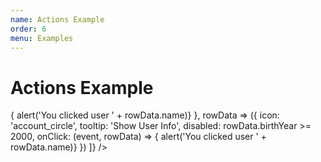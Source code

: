 ```yaml
---
name: Actions Example
order: 6
menu: Examples
---
```



# Actions Example

<Playground>
  <MaterialTable
    columns={[
      {title: 'Name', field: 'name'},
      {title: 'Surname', field: 'surname'},
      {title: 'Birth Year', field: 'birthYear', type: 'numeric'},
      {title: 'Birth Place', field: 'birthCity', lookup: {34: 'İstanbul', 63: 'Şanlıurfa'}},      
    ]}
    data={[
      {name: 'Mehmet', surname: 'Baran', birthYear: 1987, birthCity: 63},
      {name: 'Zerya Betül', surname: 'Baran', birthYear: 2017, birthCity: 34},
    ]}
    title="Actions"
    actions={[
      {
        icon: 'account_circle',
        tooltip: 'Show User Info',
        onClick: (event, rowData) => { alert('You clicked user ' + rowData.name)}
      },
      rowData => ({
        icon: 'account_circle',
        tooltip: 'Show User Info',
        disabled: rowData.birthYear >= 2000,
        onClick: (event, rowData) => { alert('You clicked user ' + rowData.name)}
      })
    ]}
  />
</Playground>




